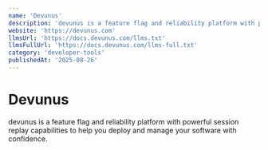 ```yaml
---
name: 'Devunus'
description: 'devunus is a feature flag and reliability platform with powerful session replay capabilities to help you deploy and manage your software with confidence.'
website: 'https://devunus.com'
llmsUrl: 'https://docs.devunus.com/llms.txt'
llmsFullUrl: 'https://docs.devunus.com/llms-full.txt'
category: 'developer-tools'
publishedAt: '2025-08-26'
---
```


# Devunus

devunus is a feature flag and reliability platform with powerful session replay capabilities to help you deploy and manage your software with confidence.
